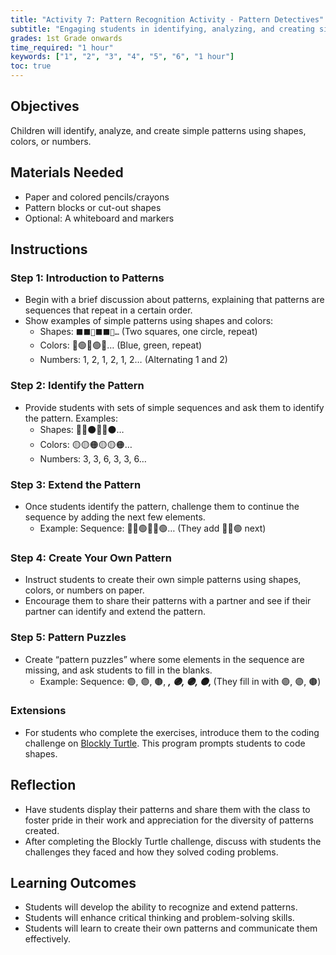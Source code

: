 ```yaml
---
title: "Activity 7: Pattern Recognition Activity - Pattern Detectives"
subtitle: "Engaging students in identifying, analyzing, and creating simple patterns using shapes, colors, or numbers."
grades: 1st Grade onwards
time_required: "1 hour"
keywords: ["1", "2", "3", "4", "5", "6", "1 hour"]
toc: true
---
```


## Objectives

Children will identify, analyze, and create simple patterns using shapes, colors, or numbers.

## Materials Needed

- Paper and colored pencils/crayons
- Pattern blocks or cut-out shapes
- Optional: A whiteboard and markers

## Instructions

### Step 1: Introduction to Patterns

- Begin with a brief discussion about patterns, explaining that patterns are sequences that repeat in a certain order.
- Show examples of simple patterns using shapes and colors:
  - Shapes: `⬛⬛🔴⬛⬛🔴…` (Two squares, one circle, repeat)
  - Colors: 🔵🟢🔵🟢🔵… (Blue, green, repeat)
  - Numbers: 1, 2, 1, 2, 1, 2… (Alternating 1 and 2)

### Step 2: Identify the Pattern

- Provide students with sets of simple sequences and ask them to identify the pattern. Examples:
  - Shapes: 🔺🔺⚫️🔺🔺⚫️…
  - Colors: 🟡🟡🟠🟡🟡🟠…
  - Numbers: 3, 3, 6, 3, 3, 6…

### Step 3: Extend the Pattern

- Once students identify the pattern, challenge them to continue the sequence by adding the next few elements.
  - Example: Sequence: 🔵🔵🟢🔵🔵🟢… (They add 🔵🔵🟢 next)

### Step 4: Create Your Own Pattern

- Instruct students to create their own simple patterns using shapes, colors, or numbers on paper.
- Encourage them to share their patterns with a partner and see if their partner can identify and extend the pattern.

### Step 5: Pattern Puzzles

- Create "pattern puzzles" where some elements in the sequence are missing, and ask students to fill in the blanks.
  - Example: Sequence: 🟣, 🟣, 🟤, ___, 🟣, 🟣, 🟤, ___ (They fill in with 🟣, 🟣, 🟤)

### Extensions

- For students who complete the exercises, introduce them to the coding challenge on [Blockly Turtle](https://blockly.games/turtle?lang=en). This program prompts students to code shapes.

## Reflection

- Have students display their patterns and share them with the class to foster pride in their work and appreciation for the diversity of patterns created.
- After completing the Blockly Turtle challenge, discuss with students the challenges they faced and how they solved coding problems.

## Learning Outcomes

- Students will develop the ability to recognize and extend patterns.
- Students will enhance critical thinking and problem-solving skills.
- Students will learn to create their own patterns and communicate them effectively.
